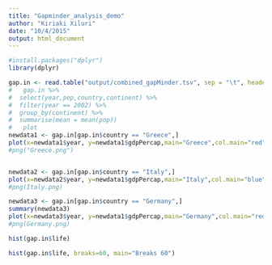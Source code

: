 ```yaml
---
title: "Gapminder_analysis_demo"
author: "Kiriaki Xiluri"
date: "10/4/2015"
output: html_document
---
```



```r
#install.packages("dplyr")
library(dplyr)               
```

```r
gap.in <- read.table("output/combined_gapMinder.tsv", sep = "\t", header = TRUE)
#   gap.in %>%
#  select(year,pop,country,continent) %>%
#  filter(year == 2002) %>%
#  group_by(continent) %>%
#  summarise(mean = mean(pop))
#   plot
newdata1 <- gap.in[gap.in$country == "Greece",] 
plot(x=newdata1$year, y=newdata1$gdpPercap,main="Greece",col.main="red", xlab="Year", ylab="GDP")
#png("Greece.png")


newdata2 <- gap.in[gap.in$country == "Italy",]
plot(x=newdata2$year, y=newdata1$gdpPercap,main="Italy",col.main="blue", xlab="Year", ylab="GDP")
#png(Italy.png)

newdata3 <- gap.in[gap.in$country == "Germany",]
summary(newdata3)
plot(x=newdata3$year, y=newdata1$gdpPercap,main="Germany",col.main="red", xlab="Year", ylab="GDP")
#png(Germany.png)

hist(gap.in$life)

hist(gap.in$life, breaks=60, main="Breaks 60")
```

